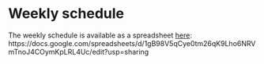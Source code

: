 # Weekly schedule


The weekly schedule is available as a spreadsheet [here](https://docs.google.com/spreadsheets/d/1gB98V5qCye0tm26qK9Lho6NRVmTnoJ4COymKpLRL4Uc/edit?usp=sharing):
https://docs.google.com/spreadsheets/d/1gB98V5qCye0tm26qK9Lho6NRVmTnoJ4COymKpLRL4Uc/edit?usp=sharing

<!-- New material is generally released in the mornings, and assignments are due at 11:59 PM.  See the schedule for specifics. -->

